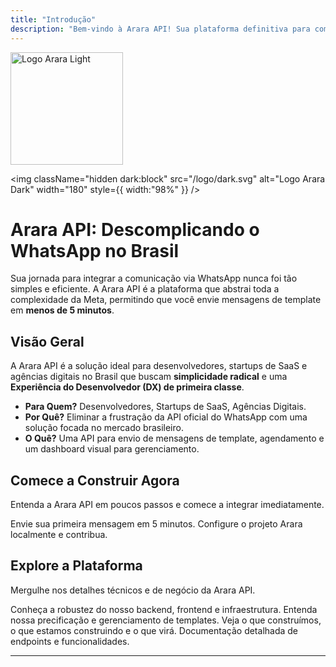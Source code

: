 ```yaml
---
title: "Introdução"
description: "Bem-vindo à Arara API! Sua plataforma definitiva para comunicação via WhatsApp no Brasil. Simples, robusta e focada no desenvolvedor."
---
```


<img
  className="block dark:hidden"
  src="/logo/light.svg"
  alt="Logo Arara Light"
  width="180"
/>

<img
  className="hidden dark:block"
  src="/logo/dark.svg"
  alt="Logo Arara Dark"
  width="180"
  style={{ width:"98%" }}
/>

# Arara API: Descomplicando o WhatsApp no Brasil

Sua jornada para integrar a comunicação via WhatsApp nunca foi tão simples e eficiente. A Arara API é a plataforma que abstrai toda a complexidade da Meta, permitindo que você envie mensagens de template em **menos de 5 minutos**.

## Visão Geral

A Arara API é a solução ideal para desenvolvedores, startups de SaaS e agências digitais no Brasil que buscam **simplicidade radical** e uma **Experiência do Desenvolvedor (DX) de primeira classe**.

- **Para Quem?** Desenvolvedores, Startups de SaaS, Agências Digitais.
- **Por Quê?** Eliminar a frustração da API oficial do WhatsApp com uma solução focada no mercado brasileiro.
- **O Quê?** Uma API para envio de mensagens de template, agendamento e um dashboard visual para gerenciamento.

## Comece a Construir Agora

Entenda a Arara API em poucos passos e comece a integrar imediatamente.

<CardGroup cols={2}>
  <Card title="Guia Rápido" icon="rocket" href="/quickstart">
    Envie sua primeira mensagem em 5 minutos.
  </Card>
  <Card title="Ambiente de Desenvolvimento" icon="laptop-code" href="/development">
    Configure o projeto Arara localmente e contribua.
  </Card>
</CardGroup>

## Explore a Plataforma

Mergulhe nos detalhes técnicos e de negócio da Arara API.

<CardGroup cols={2}>
  <Card title="Arquitetura" icon="diagram-project" href="/architecture/overview">
    Conheça a robustez do nosso backend, frontend e infraestrutura.
  </Card>
  <Card title="Regras de Negócio" icon="scale-balanced" href="/business-rules/pricing-model">
    Entenda nossa precificação e gerenciamento de templates.
  </Card>
  <Card title="Roadmap do Projeto" icon="timeline" href="/planning/mvp-roadmap">
    Veja o que construímos, o que estamos construindo e o que virá.
  </Card>
  <Card title="Referência da API" icon="book" href="/api-reference/authentication">
    Documentação detalhada de endpoints e funcionalidades.
  </Card>
</CardGroup>

---